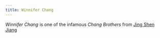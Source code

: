 ```yaml
---
title: Winnifer Chang
---
```


<Stub />

_Winnifer Chang_ is one of the infamous _Chang Brothers_ from [Jing Shen Jiang](/locations/jing-shen-jiang/)